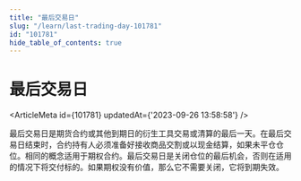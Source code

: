 ```yaml
---
title: "最后交易日"
slug: "/learn/last-trading-day-101781"
id: "101781"
hide_table_of_contents: true
---
```



# 最后交易日

<ArticleMeta id={101781} updatedAt={'2023-09-26 13:58:58'} />
<div className='border-solid border-b border-t-0 my-4 border-[var(--ifm-color-gray-300)]' />

最后交易日是期货合约或其他到期日的衍生工具交易或清算的最后一天。在最后交易日结束时，合约持有人必须准备好接收商品交割或以现金结算，如果未平仓仓位。相同的概念适用于期权合约。最后交易日是关闭仓位的最后机会，否则在适用的情况下将交付标的。如果期权没有价值，那么它不需要关闭，它将到期失效。
